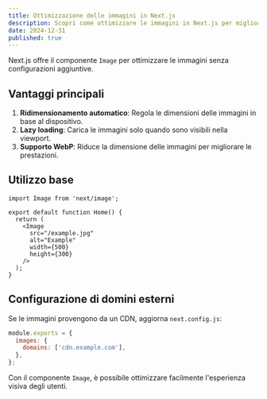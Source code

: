 ```yaml
---
title: Ottimizzazione delle immagini in Next.js
description: Scopri come ottimizzare le immagini in Next.js per migliorare le prestazioni del sito web.
date: 2024-12-31
published: true
---
```


Next.js offre il componente `Image` per ottimizzare le immagini senza configurazioni aggiuntive.

## Vantaggi principali

1. **Ridimensionamento automatico**: Regola le dimensioni delle immagini in base al dispositivo.
2. **Lazy loading**: Carica le immagini solo quando sono visibili nella viewport.
3. **Supporto WebP**: Riduce la dimensione delle immagini per migliorare le prestazioni.

## Utilizzo base

```tsx
import Image from 'next/image';

export default function Home() {
  return (
    <Image
      src="/example.jpg"
      alt="Example"
      width={500}
      height={300}
    />
  );
}
```

## Configurazione di domini esterni

Se le immagini provengono da un CDN, aggiorna `next.config.js`:

```js
module.exports = {
  images: {
    domains: ['cdn.example.com'],
  },
};
```

Con il componente `Image`, è possibile ottimizzare facilmente l'esperienza visiva degli utenti.